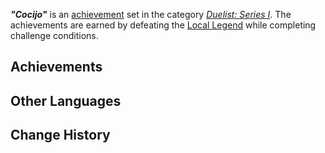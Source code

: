 {{Achievement Set Infobox
|title        = "Cocijo"
|primogems    = {{Achievement/Primogems|"Cocijo"}}
|total        = {{Achievement/Total|"Cocijo"}}
|category     = Duelist: Series I
}}
'''''"Cocijo"''''' is an [[achievement]] set in the category ''[[Duelist: Series I]]''. The achievements are earned by defeating the [[Local Legend]] {{Enemy|Cocijo|text=Cocijo — Spirit Sent From Clouds Above}} while completing challenge conditions.

==Achievements==
{{Achievements by Category Table|"Cocijo" (Achievement)}}
<!--
==Notes==

==Trivia==
-->
==Other Languages==
{{Other Languages
|en       = "Cocijo"
|zhs      = 「科西霍」
|zhs_rm   = "Kēxīhuò"
|zht      = 「科西霍」
|zht_rm   = "Kēxīhuò"
|ja       = 「コシーホ」
|ja_rm    = "Koshiiho"
|ko       = 「코시호」
|es       = Cocijo
|fr       = Cocijo
|ru       = «Косихо»
|th       = "Cocijo"
|vi       = "Cocijo"
|de       = „Cocijo“
|id       = "Cocijo"
|pt       = "Cocijo"
|tr       = "Cocijo"
|it       = Cocijo
}}

==Change History==
{{Change History|5.0}}
<!--
==References==
{{Reflist}}
-->